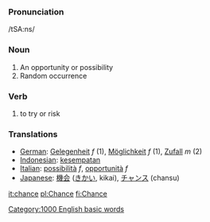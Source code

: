 === Pronunciation ===
/tSA:ns/
=== Noun ===

#An opportunity or possibility
#Random occurrence

===Verb===

#to try or risk

=== Translations ===
*[[German]]: [[Gelegenheit]] ''f'' (1), [[Möglichkeit]] ''f'' (1), [[Zufall]] ''m'' (2) 
*[[Indonesian]]: [[sempat|kesempatan]]
*[[Italian]]: [[possibilità]] ''f'', [[opportunità]] ''f''
*[[Japanese]]: [[機会]] ([[きかい]], kikai), [[チャンス]] (chansu)

[[it:chance]]
[[pl:Chance]]
[[fi:Chance]]
[[Category:1000 English basic words]]